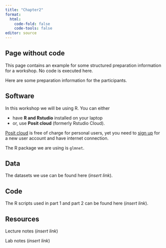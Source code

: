 ```yaml
---
title: "Chapter2"
format: 
  html:
    code-fold: false
    code-tools: false
editor: source
---
```


::: callout-tip
## Page without code

This page contains an example for some structured preparation information for a workshop. No code is executed here.
:::

Here are some preparation information for the participants.

## Software

In this workshop we will be using R. You can either

-   have **R and Rstudio** installed on your laptop
-   or, use **Posit cloud** (formerly Rstudio Cloud).

[Posit cloud](https://posit.cloud) is free of charge for personal users, yet you need to [sign up](https://posit.cloud/plans/free) for a new user account and have internet connection.

The R package we are using is `glmnet`.

## Data

The datasets we use can be found here (*insert link*).

## Code

The R scripts used in part 1 and part 2 can be found here (*insert link*).

## Resources

Lecture notes (*insert link*)

Lab notes (*insert link*)
